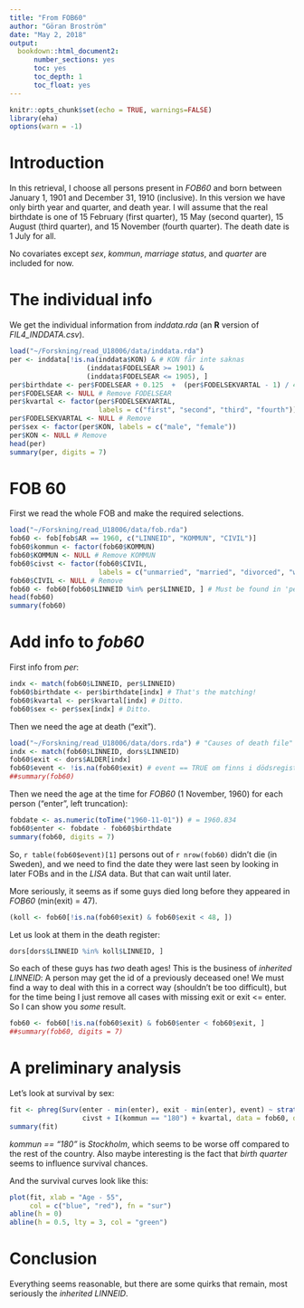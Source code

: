 ```yaml
---
title: "From FOB60"
author: "Göran Broström"
date: "May 2, 2018"
output: 
  bookdown::html_document2:
      number_sections: yes
      toc: yes
      toc_depth: 1
      toc_float: yes
---
```


```r
knitr::opts_chunk$set(echo = TRUE, warnings=FALSE)
library(eha)
options(warn = -1)
```

# Introduction

In this retrieval, I choose all persons present in *FOB60* and born between January 1, 1901 and December 31, 1910 (inclusive). 
In this version we have only birth year and quarter, and death year. I will assume that the real birthdate is one of 15 February (first quarter),
15 May (second quarter), 15 August (third quarter), and 15 November (fourth quarter).  The death date is 1 July for all.

No covariates except *sex*, *kommun*, *marriage status*, and *quarter* are included for now.

# The individual info

We get the individual information from *inddata.rda* (an **R** version of *FIL4_INDDATA.csv*).

```r
load("~/Forskning/read_U18006/data/inddata.rda")
per <- inddata[!is.na(inddata$KON) & # KON får inte saknas
                   (inddata$FODELSEAR >= 1901) &
                   (inddata$FODELSEAR <= 1905), ]
per$birthdate <- per$FODELSEAR + 0.125  +  (per$FODELSEKVARTAL - 1) / 4
per$FODELSEAR <- NULL # Remove FODELSEAR
per$kvartal <- factor(per$FODELSEKVARTAL, 
                      labels = c("first", "second", "third", "fourth"))
per$FODELSEKVARTAL <- NULL # Remove
per$sex <- factor(per$KON, labels = c("male", "female"))
per$KON <- NULL # Remove
head(per)
summary(per, digits = 7)
```

# FOB 60

First we read the whole FOB and make the required selections.

```r
load("~/Forskning/read_U18006/data/fob.rda")
fob60 <- fob[fob$AR == 1960, c("LINNEID", "KOMMUN", "CIVIL")]
fob60$kommun <- factor(fob60$KOMMUN)
fob60$KOMMUN <- NULL # Remove KOMMUN
fob60$civst <- factor(fob60$CIVIL, 
                      labels = c("unmarried", "married", "divorced", "widow", "sambo"))
fob60$CIVIL <- NULL # Remove
fob60 <- fob60[fob60$LINNEID %in% per$LINNEID, ] # Must be found in 'per'
head(fob60)
summary(fob60)
```

# Add info to *fob60*

First info from *per*:

```r
indx <- match(fob60$LINNEID, per$LINNEID)
fob60$birthdate <- per$birthdate[indx] # That's the matching!
fob60$kvartal <- per$kvartal[indx] # Ditto.
fob60$sex <- per$sex[indx] # Ditto.
```

Then we need the age at death ("exit").

```r
load("~/Forskning/read_U18006/data/dors.rda") # "Causes of death file"
indx <- match(fob60$LINNEID, dors$LINNEID)
fob60$exit <- dors$ALDER[indx]
fob60$event <- !is.na(fob60$exit) # event == TRUE om finns i dödsregistret, FALSE annars
##summary(fob60)
```

Then we need the age at the time for *FOB60* (1 November, 1960) for each person ("enter", left truncation):

```r
fobdate <- as.numeric(toTime("1960-11-01")) # = 1960.834
fob60$enter <- fobdate - fob60$birthdate
summary(fob60, digits = 7)
```

So, `r table(fob60$event)[1]` persons out of `r nrow(fob60)` didn't die (in Sweden), and we need to find the date they were last seen 
by looking in later FOBs and in the *LISA* data. But that can wait until later.

More seriously, it seems as if some guys died long before they appeared in *FOB60* (min(exit) = 47). 

```r
(koll <- fob60[!is.na(fob60$exit) & fob60$exit < 48, ])
```

Let us look at them in the death register:

```r
dors[dors$LINNEID %in% koll$LINNEID, ]
```

So each of these guys has *two* death ages! This is the business of *inherited LINNEID*: A person may get the id of a previously deceased one! We must find a way to deal with this in a correct way (shouldn't be too difficult), but for the time being I just remove all cases with missing exit or exit <= enter. So I can show you *some* result.

```r
fob60 <- fob60[!is.na(fob60$exit) & fob60$enter < fob60$exit, ]
##summary(fob60, digits = 7)
```

# A preliminary analysis

Let's look at survival by sex:

```r
fit <- phreg(Surv(enter - min(enter), exit - min(enter), event) ~ strata(sex) + 
                  civst + I(kommun == "180") + kvartal, data = fob60, dist = "gompertz")
summary(fit)
```
*kommun == "180"* is *Stockholm*, which seems to be worse off compared to the rest of the country. Also maybe interesting is the fact 
that *birth quarter* seems to influence survival chances.

And the survival curves look like this:

```r
plot(fit, xlab = "Age - 55", 
     col = c("blue", "red"), fn = "sur")
abline(h = 0)
abline(h = 0.5, lty = 3, col = "green")
```

# Conclusion

Everything seems reasonable, but there are some quirks that remain, most seriously the *inherited LINNEID*.



